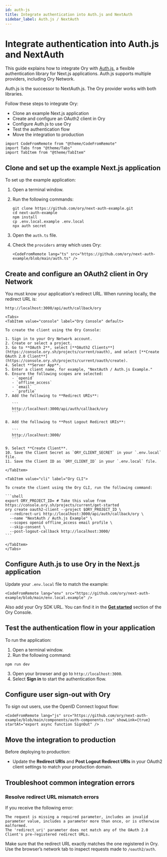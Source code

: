 ```yaml
---
id: auth-js
title: Integrate authentication into Auth.js and NextAuth
sidebar_label: Auth.js / NextAuth
---
```


# Integrate authentication into Auth.js and NextAuth

This guide explains how to integrate Ory with [Auth.js](https://authjs.dev/), a flexible authentication library for Next.js
applications. Auth.js supports multiple providers, including Ory Network.

Auth.js is the successor to NextAuth.js. The Ory provider works with both libraries.

Follow these steps to integrate Ory:

- Clone an example Next.js application
- Create and configure an OAuth2 client in Ory
- Configure Auth.js to use Ory
- Test the authentication flow
- Move the integration to production

```mdx-code-block
import CodeFromRemote from "@theme/CodeFromRemote"
import Tabs from "@theme/Tabs"
import TabItem from "@theme/TabItem"
```

## Clone and set up the example Next.js application

To set up the example application:

1. Open a terminal window.
2. Run the following commands:

   ```shell-session
   git clone https://github.com/ory/next-auth-example.git
   cd next-auth-example
   npm install
   cp .env.local.example .env.local
   npx auth secret
   ```

3. Open the `auth.ts` file.
4. Check the `providers` array which uses Ory:

   ```mdx-code-block
   <CodeFromRemote lang="ts" src="https://github.com/ory/next-auth-example/blob/main/auth.ts" />
   ```

## Create and configure an OAuth2 client in Ory Network

You must know your application's redirect URL. When running locally, the redirect URL is:

```
http://localhost:3000/api/auth/callback/ory
```

````mdx-code-block
<Tabs>
<TabItem value="console" label="Ory Console" default>

To create the client using the Ory Console:

1. Sign in to your Ory Network account.
2. Create or select a project.
3. Go to **OAuth 2**, select [**OAuth2 Clients**](https://console.ory.sh/projects/current/oauth), and select [**Create OAuth 2.0 Client**](https://console.ory.sh/projects/current/oauth/create).
4. Select **Server App**.
5. Enter a client name, for example, "NextAuth / Auth.js Example."
6. Ensure the following scopes are selected:
   - `openid`
   - `offline_access`
   - `email`
   - `profile`
7. Add the following to **Redirect URIs**:

   ```
   http://localhost:3000/api/auth/callback/ory
   ```

8. Add the following to **Post Logout Redirect URIs**:

   ```
   http://localhost:3000/
   ```

9. Select **Create Client**.
10. Save the Client Secret as `ORY_CLIENT_SECRET` in your `.env.local` file.
11. Save the Client ID as `ORY_CLIENT_ID` in your `.env.local` file.

</TabItem>

<TabItem value="cli" label="Ory CLI">

To create the client using the Ory CLI, run the following command:

```shell
export ORY_PROJECT_ID= # Take this value from https://console.ory.sh/projects/current/get-started
ory create oauth2-client --project $ORY_PROJECT_ID \
  --redirect-uri http://localhost:3000/api/auth/callback/ory \
  --name "NextAuth / Auth.js Example" \
  --scopes openid offline_access email profile \
  --skip-consent \
  --post-logout-callback http://localhost:3000/
```

</TabItem>
</Tabs>
````

## Configure Auth.js to use Ory in the Next.js application

Update your `.env.local` file to match the example:

```mdx-code-block
<CodeFromRemote lang="env" src="https://github.com/ory/next-auth-example/blob/main/env.local.example" />
```

Also add your Ory SDK URL. You can find it in the [**Get started**](https://console.ory.sh/projects/current/get-started) section
of the Ory Console.

## Test the authentication flow in your application

To run the application:

1. Open a terminal window.
2. Run the following command:

```shell-session
npm run dev
```

3. Open your browser and go to `http://localhost:3000`.
4. Select **Sign in** to start the authentication flow.

## Configure user sign-out with Ory

To sign out users, use the OpenID Connect logout flow:

```mdx-code-block
<CodeFromRemote lang="js" src="https://github.com/ory/next-auth-example/blob/main/components/auth-components.tsx" showLink={true} startAt="export async function SignOut" />
```

## Move the integration to production

Before deploying to production:

- Update the **Redirect URIs** and **Post Logout Redirect URIs** in your OAuth2 client settings to match your production domain.

## Troubleshoot common integration errors

### Resolve redirect URL mismatch errors

If you receive the following error:

```
The request is missing a required parameter, includes an invalid parameter value, includes a parameter more than once, or is otherwise malformed.
The 'redirect_uri' parameter does not match any of the OAuth 2.0 Client's pre-registered redirect URLs.
```

Make sure that the redirect URL exactly matches the one registered in Ory. Use the browser’s network tab to inspect requests made
to `/oauth2/auth`.
